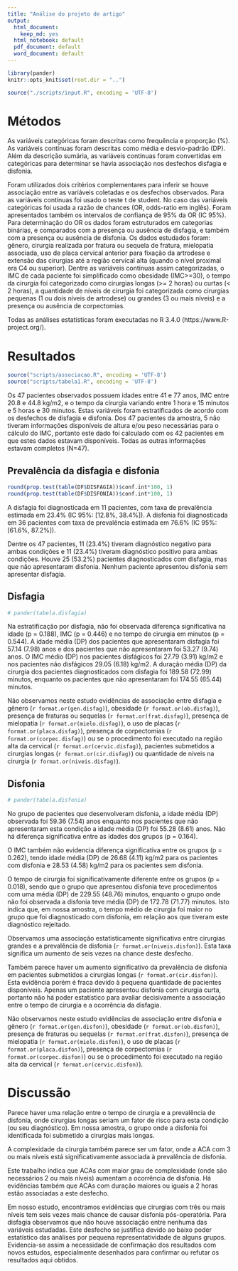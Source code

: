 ```yaml
---
title: "Análise do projeto de artigo"
output:
  html_document:
    keep_md: yes
  html_notebook: default
  pdf_document: default
  word_document: default
---
```


```r
library(pander)
knitr::opts_knit$set(root.dir = "..")
```

```r
source("./scripts/input.R", encoding = 'UTF-8')

```

# Métodos

As variáveis categóricas foram descritas como frequência e proporção (%).
As variáveis contínuas foram descritas como média e desvio-padrão (DP).
Além da descrição sumária, as variáveis contínuas foram convertidas em categóricas para determinar se havia associação nos desfechos disfagia e disfonia.

Foram utilizados dois critérios complementares para inferir se houve associação entre as variáveis coletadas e os desfechos observados.
Para as variáveis contínuas foi usado o teste t de student.
No caso das variáveis categóricas foi usada a razão de chances (OR, odds-ratio em inglês).
Foram apresentados também os intervalos de confiança de 95% da OR (IC 95%).
Para determinação do OR os dados foram estruturados em categorias binárias, e comparados com a presença ou ausência de disfagia, e também com a presença ou ausência de disfonia.
Os dados estudados foram: gênero, cirurgia realizada por fratura ou sequela de fratura, mielopatia associada, uso de placa cervical anterior para fixação da artrodese e extensão das cirurgias até a região cervical alta (quando o nível proximal era C4 ou superior).
Dentre as variáveis contínuas assim categorizadas, o IMC de cada paciente foi simplificado como obesidade (IMC>=30), o tempo da cirurgia foi categorizado como cirurgias longas (>= 2 horas) ou curtas (< 2 horas), a quantidade de níveis de cirurgia foi categorizada como cirurgias pequenas (1 ou dois níveis de artrodese) ou grandes (3 ou mais níveis) e a presença ou ausência de corpectomias.

Todas as análises estatísticas foram executadas no R 3.4.0 (https://www.R-project.org/).

# Resultados

```r
source("scripts/associacao.R", encoding = 'UTF-8')
source("scripts/tabela1.R", encoding = 'UTF-8')
```

Os 47 pacientes observados possuem idades entre 41 e 77 anos, IMC entre 20.8 e 44.8 kg/m2, e o tempo da cirurgia variando entre 1 hora e 15 minutos e 5 horas e 30 minutos.
Estas variáveis foram estratificados de acordo com os desfechos de disfagia e disfonia.
Dos 47 pacientes da amostra, 5 não tiveram informações disponíveis de altura e/ou peso necessárias para o cálculo do IMC, portanto este dado foi calculado com os 42 pacientes em que estes dados estavam disponíveis.
Todas as outras informações estavam completos (N=47).

## Prevalência da disfagia e disfonia

```r
round(prop.test(table(DF$DISFAGIA))$conf.int*100, 1)
round(prop.test(table(DF$DISFONIA))$conf.int*100, 1)
```

A disfagia foi diagnosticada em 11 pacientes, com taxa de prevalência estimada em 23.4% (IC 95%: [12.8%, 38.4%]).
A disfonia foi diagnosticada em 36 pacientes com taxa de prevalência estimada em 76.6% (IC 95%: [61.6%, 87.2%]).

Dentre os 47 pacientes, 11 (23.4%) tiveram diagnóstico negativo para ambas condições e 11 (23.4%) tiveram diagnóstico positivo para ambas condições.
Houve 25 (53.2%) pacientes diagnosticados com disfagia, mas que não apresentaram disfonia.
Nenhum paciente apresentou disfonia sem apresentar disfagia.

## Disfagia

```r
# pander(tabela.disfagia)
```

Na estratificação por disfagia, não foi observada diferença significativa na idade (p = 0.188), IMC (p = 0.446) e no tempo de cirurgia em minutos (p = 0.544).
A idade média (DP) dos pacientes que apresentaram disfagia foi 57.14 (7.98) anos e dos pacientes que não apresentaram foi 53.27 (9.74) anos.
O IMC médio (DP) nos pacientes disfágicos foi 27.79 (3.91) kg/m2 e nos pacientes não disfágicos 29.05 (6.18) kg/m2.
A duração média (DP) da cirurgia dos pacientes diagnosticados com disfagia foi 189.58 (72.99) minutos, enquanto os pacientes que não apresentaram foi 174.55 (65.44) minutos.

Não observamos neste estudo evidências de associação entre disfagia e
gênero (`r format.or(gen.disfag) `),
obesidade (`r format.or(ob.disfag)`),
presença de fraturas ou sequelas (`r format.or(frat.disfag)`),
presença de mielopatia (`r format.or(mielo.disfag)`),
o uso de placas (`r format.or(placa.disfag)`),
presença de corpectomias (`r format.or(corpec.disfag)`)
ou
se o procedimento foi executado na região alta da cervical (`r format.or(cervic.disfag)`),
pacientes submetidos a cirurgias longas (`r format.or(cir.disfag)`) ou
quantidade de níveis na cirurgia (`r format.or(niveis.disfag)`).

## Disfonia

```r
# pander(tabela.disfonia)
```

No grupo de pacientes que desenvolveram disfonia, a idade média (DP) observada foi 59.36 (7.54) anos enquanto nos pacientes que não apresentaram esta condição a idade média (DP) foi 55.28 (8.61) anos.
Não há diferença significativa entre as idades dos grupos (p = 0.164).

O IMC também não evidencia diferença significativa entre os grupos (p = 0.262), tendo idade média (DP) de 26.68 (4.11) kg/m2 para os pacientes com disfonia e 28.53 (4.58) kg/m2 para os pacientes sem disfonia.

O tempo de cirurgia foi significativamente diferente entre os grupos (p = 0.018), sendo que o grupo que apresentou disfonia teve procedimentos com uma média (DP) de 229.55 (48.76) minutos, enquanto o grupo onde não foi observada a disfonia teve média (DP) de 172.78 (71.77) minutos.
Isto indica que, em nossa amostra, o tempo médio de cirurgia foi maior no grupo que foi diagnosticado com disfonia, em relação aos que tiveram este diagnóstico rejeitado.

Observamos uma associação estatisticamente significativa entre cirurgias grandes e a prevalência de disfonia (`r format.or(niveis.disfon)`).
Esta taxa significa um aumento de seis vezes na chance deste desfecho.

Também parece haver um aumento significativo da prevalência de disfonia em pacientes submetidos a cirurgias longas (`r format.or(cir.disfon)`).
Esta evidência porém é fraca devido à pequena quantidade de pacientes disponíveis.
Apenas um paciente apresentou disfonia com cirurgia curta, portanto não há poder estatístico para avaliar decisivamente a associação entre o tempo de cirurgia e a ocorrência da disfagia.

Não observamos neste estudo evidências de associação entre disfonia e
gênero (`r format.or(gen.disfon) `),
obesidade (`r format.or(ob.disfon)`),
presença de fraturas ou sequelas (`r format.or(frat.disfon)`),
presença de mielopatia (`r format.or(mielo.disfon)`),
o uso de placas (`r format.or(placa.disfon)`),
presença de corpectomias (`r format.or(corpec.disfon)`)
ou
se o procedimento foi executado na região alta da cervical (`r format.or(cervic.disfon)`).

# Discussão

Parece haver uma relação entre o tempo de cirurgia e a prevalência de disfonia, onde cirurgias longas seriam um fator de risco para esta condição (ou seu diagnóstico).
Em nossa amostra, o grupo onde a disfonia foi identificada foi submetido a cirurgias mais longas.

A complexidade da cirurgia também parece ser um fator, onde a ACA com 3 ou mais níveis está significativamente associada à prevalência de disfonia.

Este trabalho indica que ACAs com maior grau de complexidade (onde são necessários 2 ou mais níveis) aumentam a ocorrência de disfonia.
Há evidências também que ACAs com duração maiores ou iguais a 2 horas estão associadas a este desfecho.

Em nosso estudo, encontramos evidências que cirurgias com três ou mais níveis tem seis vezes mais chance de causar disfonia pós-operatória.
Para disfagia observamos que não houve associação entre nenhuma das variáveis estudadas.
Este desfecho se justifica devido ao baixo poder estatístico das análises por pequena representatividade de alguns grupos.
Evidencia-se assim a necessidade de confirmação dos resultados com novos estudos, especialmente
desenhados para confirmar ou refutar os resultados aqui obtidos.
